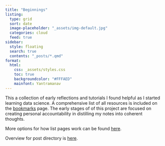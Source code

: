 ```yaml
---
title: "Beginnings"
listing: 
  type: grid
  sort: date
  image-placeholder: "_assets/img-default.jpg"
  categories: cloud
  feed: true
sidebar: 
  style: floating
  search: true
  contents: "_posts/*.qmd"
format:
  html:
    css: _assets/styles.css
    toc: true
    backgroundcolor: "#FFFAED"
    mainfont: Yantramanav
---
```


This a collection of early reflections and tutorials I found helpful as I started learning data science. A comprehensive list of all resources is included on the [bookmarks](bookmarks.qmd) page. The early stages of of this project are focused on creating personal accountability in distilling my notes into coherent thoughts.

More options for how list pages work can be found [here](https://quarto.org/docs/websites/website-listings.html#user-tools).

Overview for post directory is [here](https://quarto.org/docs/websites/website-blog.html#posts-directory).
